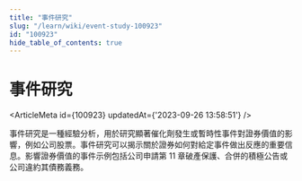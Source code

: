```yaml
---
title: "事件研究"
slug: "/learn/wiki/event-study-100923"
id: "100923"
hide_table_of_contents: true
---
```



# 事件研究

<ArticleMeta id={100923} updatedAt={'2023-09-26 13:58:51'} />
<div className='border-solid border-b border-t-0 my-4 border-[var(--ifm-color-gray-300)]' />

事件研究是一種經驗分析，用於研究顯著催化劑發生或暫時性事件對證券價值的影響，例如公司股票。事件研究可以揭示關於證券如何對給定事件做出反應的重要信息。影響證券價值的事件示例包括公司申請第 11 章破產保護、合併的積極公告或公司違約其債務義務。
